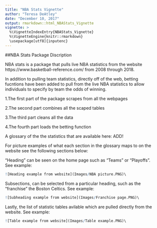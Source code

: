 ```yaml
---
title: "NBA Stats Vignette"
author: "Teresa DeAtley"
date: "December 10, 2017"
output: rmarkdown::html_NBAStats_Vignette
vignette: >
  %\VignetteIndexEntry{NBAStats_Vignette}
  %\VignetteEngine{knitr::rmarkdown}
  \usepackage[utf8]{inputenc}
---
```


##NBA Stats Package Discription

NBA stats is a package that pulls live NBA statistics from the website https://www.basketball-reference.com/ from 2008 through 2018.

In addition to pulling team statistics, directly off of the web, betting fucntions have been added to pull from the live NBA statistics to allow individuals to specify by team the odds of winning. 

1.The first part of the package scrapes from all the webpages

2.The second part combines all the scaped tables

3.The third part cleans all the data

4.The fourth part loads the betting function


A glossary of the the statistics that are available here: ADD!

For picture examples of what each section in the glossary maps to on the website see the following sections below:

"Heading" can be seen on the home page such as "Teams" or "Playoffs". See example:
```r
![Heading example from website](Images/NBA picture.PNG)\
```

Subsections, can be selected from a particular heading, such as the "franchise" the Boston Celtics. See example:
```r
![Subheading example from website](Images/Franchise page.PNG)\
```

Lastly, the list of statistic tables avilable which are pulled directly from the website. See example:
```r
![Table example from website](Images/Table example.PNG)\
```





